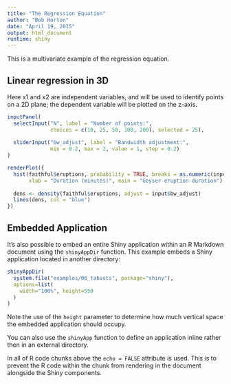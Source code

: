 ```yaml
---
title: "The Regression Equation"
author: "Bob Horton"
date: "April 19, 2015"
output: html_document
runtime: shiny
---
```


This is a multivariate example of the regression equation.

## Linear regression in 3D

Here x1 and x2 are independent variables, and will be used to identify points on a 2D plane; the dependent variable will be plotted on the z-axis.


```r
inputPanel(
  selectInput("N", label = "Number of points:",
              choices = c(10, 25, 50, 100, 200), selected = 25),
  
  sliderInput("bw_adjust", label = "Bandwidth adjustment:",
              min = 0.2, max = 2, value = 1, step = 0.2)
)

renderPlot({
  hist(faithful$eruptions, probability = TRUE, breaks = as.numeric(input$n_breaks),
       xlab = "Duration (minutes)", main = "Geyser eruption duration")
  
  dens <- density(faithful$eruptions, adjust = input$bw_adjust)
  lines(dens, col = "blue")
})
```

## Embedded Application

It's also possible to embed an entire Shiny application within an R Markdown document using the `shinyAppDir` function. This example embeds a Shiny application located in another directory:

```r
shinyAppDir(
  system.file("examples/06_tabsets", package="shiny"),
  options=list(
    width="100%", height=550
  )
)
```

Note the use of the `height` parameter to determine how much vertical space the embedded application should occupy.

You can also use the `shinyApp` function to define an application inline rather then in an external directory.

In all of R code chunks above the `echo = FALSE` attribute is used. This is to prevent the R code within the chunk from rendering in the document alongside the Shiny components.



